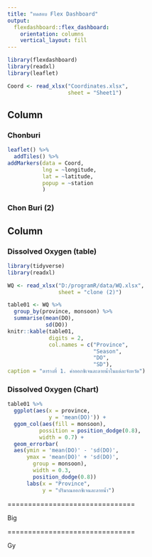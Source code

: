 ```yaml
---
title: "ทดสอบ Flex Dashboard"
output: 
  flexdashboard::flex_dashboard:
    orientation: columns
    vertical_layout: fill
---
```


```r
library(flexdashboard)
library(readxl)
library(leaflet)

Coord <- read_xlsx("Coordinates.xlsx",
                   sheet = "Sheet1")

```

Column {data-width=650 .tabset}
-----------------------------------------------------------------------

### Chonburi

```r
leaflet() %>%
  addTiles() %>%
addMarkers(data = Coord,
           lng = ~longitude,
           lat = ~latitude,
           popup = ~station
           )
```
### Chon Buri (2)

Column {data-width=350}
-----------------------------------------------------------------------

### Dissolved Oxygen (table)

```r
library(tidyverse)
library(readxl)

WQ <- read_xlsx("D:/programR/data/WQ.xlsx",
                sheet = "clone (2)")

table01 <- WQ %>%
  group_by(province, monsoon) %>%
  summarise(mean(DO),
            sd(DO))
knitr::kable(table01,
             digits = 2,
             col.names = c("Province",
                           "Season",
                           "DO",
                           "SD"),
caption = "ตารางที่ 1. ค่าออกซิเจนละลายน้ำในแต่ละจังหวัด")


```

### Dissolved Oxygen (Chart)

```r

table01 %>%
  ggplot(aes(x = province,
             y = 'mean(DO)')) +
  ggom_col(aes(fill = monsoon),
          possition = position_dodge(0.8),
          width = 0.7) +
  geom_errorbar(
  aes(ymin = 'mean(DO)' - 'sd(DO)',
      ymax = 'mean(DO)' + 'sd(DO)',
        group = monsoon),
        width = 0.3,
        position_dodge(0.8))
      labs(x = "Province",
           y = "ปริมาณออกซิเจนละลายน้ำ")

```



===============================

Big

===============================

Gy